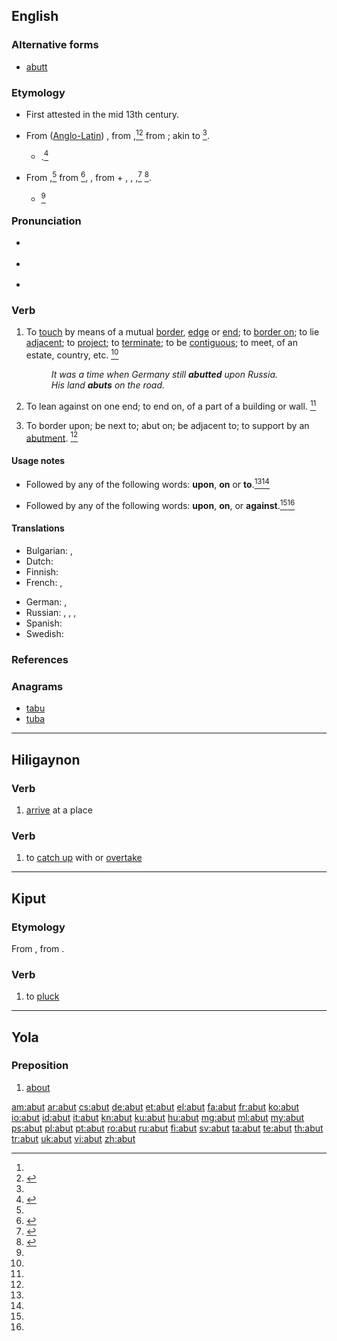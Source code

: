 ==English==

===Alternative forms===
* [[abutt]]

===Etymology===
* First attested in the mid 13th century.
* {{sense|of an estate}} From {{etyl|ML.}} ([[Anglo-Latin]]) {{term|abuttare|lang=la}}, from {{term|abuter||to touch at one end, to come to an end, aim, reach|lang=frm}},<ref name=WI3/><ref name=RHD>{{reference-book | last =| first = | authorlink =  | coauthors =  | editor =Urdang, Laurence    | others =  | title = The Random House College Dictionary | origdate =  | origyear = 1975| origmonth =  | url =  | format =  | accessdate =  | accessyear =  | accessmonth =  | edition =  | date =  | year =1984| month =  | publisher =Random House, Inc.  | location = New York, NY | language =  | id =  | doi = | isbn =0-394-43600-8 | lccn = | ol = | pages =7| chapter =  | chapterurl =  | quote =}}</ref> from {{term|but||end, aim, purpose|lang=fro}}; akin to {{etyl|non}} {{term|butr||piece of wood|lang=non}}<ref name=WI3/>.
** {{prefix|a|butt|t1=to|t2=boundary mark}}.<ref name=SOED>{{reference-book | last =| first = | authorlink =  | coauthors =  | editor =Brown, Lesley  | others =  | title = The Shorter Oxford English Dictionary | origdate =  | origyear = 1933| origmonth =  | url =  | format =  | accessdate =  | accessyear =  | accessmonth =  | edition = 5th | date =  | year =2003| month =  | publisher =Oxford University Press  | location =Oxford, UK | language =  | id =  | doi = | isbn =978-0-19-860575-7 | lccn = | ol = | pages =11| chapter =  | chapterurl =  | quote =}}</ref>
* {{sense|of part of a building}} From {{etyl|enm}} {{term|abutten|lang=enm}},<ref name=AHD/> from {{etyl|fro}} {{term|aboter||to touch at one end, border on|lang=fro}}<ref name=WI3>{{reference-book | last =| first = | authorlink =  | coauthors =  | editor =Gove, Philip Babcock    | others =  | title = Webster's Third International Dictionary of the English Language Unabridged | origdate =  | origyear = 1909 | origmonth =  | url =  | format =  | accessdate =  | accessyear =  | accessmonth =  | edition =  | date =  | year =1976  | month =  | publisher =G. & C. Merriam Co.  | location = Springfield, MA | language =  | id =  | doi = | isbn =0-87779-101-5 | lccn = | ol = | pages =8| chapter =  | chapterurl =  | quote =}}</ref>{{term|abouter||to join end to end|lang=fro}}, {{term|abuter||to buttress, to put an end to|lang=fro}}, from {{term|a-||towards|lang=fro}} + {{term|bout||end|lang=fro}}, {{term|boter|lang=fro}}, {{term|bouter||to strike|lang=fro}},<ref name=OCD>{{reference-book | last =| first = | authorlink =  | coauthors =  | editor =Lindberg, Christine A.    | others =  | title = The Oxford College Dictionary | origdate =  | origyear = 2002| origmonth =  | url =  | format =  | accessdate =  | accessyear =  | accessmonth =  | edition = 2nd | date =  | year =2007| month =  | publisher =Spark Publishing.  | location =New York, NY | language =  | id =  | doi = | isbn =978-1-4114-0500-4 | lccn = | ol = | pages =5| chapter =  | chapterurl =  | quote =}}</ref> {{term|buter||to strike, finish|lang=fro}}<ref name=AHD>{{reference-book | last =| first = | authorlink =  | coauthors =  | editor =Morris, William    | others =  | title = The American Heritage Dictionary of the English Language | origdate =  | origyear = 1969| origmonth =  | url =  | format =  | accessdate =  | accessyear =  | accessmonth =  | edition =  | date =  | year =1971| month =  | publisher =American Heritage Publishing Co., Inc. | location = New York, NY | language =  | id =  | doi = | isbn =0-395-09066-0 | lccn = | ol = | pages =6| chapter =  | chapterurl =  | quote =}}</ref>.
** {{prefix|a|butt|t1=towards, change to|t2=push}}<ref name=SOED/>

===Pronunciation===
* {{a|RP}} {{IPA|/əˈbʌt/}}
* {{a|US}} {{IPA|/əˈbʌt/}}
* {{rhymes|ʌt}}

===Verb===
{{en-verb|abut|t|ing}}

# {{intransitive}} To [[touch]] by means of a mutual [[border]], [[edge]] or [[end]];  to [[border on]]; to lie [[adjacent]]; to [[project]]; to [[terminate]]; to be [[contiguous]]; to meet, of an estate, country, etc. {{defdate|First attested around 1350 to 1470.}}<ref name=SOED/>
#: ''It was a time when Germany still '''abutted''' upon Russia.''
#: ''His land '''abuts''' on the road.''
# {{intransitive}} To lean against on one end; to end on, of a part of a building or wall. {{defdate|First attested in the late 16<sup>th</sup> century.}}<ref name=SOED/>
# {{transitive}} To border upon; be next to; abut on; be adjacent to; to support by an [[abutment]]. {{defdate|First attested in the mid 19<sup>th</sup> century.}}<ref name=SOED/>

====Usage notes====
* {{sense|estate or country}} Followed by any of the following words: '''upon''', '''on''' or {{obsolete}} '''to'''.<ref name=WI3/><ref name=SOED/>
* {{sense|building}} Followed by any of the following words: '''upon''', '''on''', or '''against'''.<ref name=WI3/><ref name=SOED/>

====Translations====
{{trans-top|to border on}}
* Bulgarian: {{t+|bg|гранича}},  {{t-|bg|опирам се о}}
* Dutch: {{t+|nl|grenzen}}
* Finnish: {{t-|fi|rajoittua}}
* French: {{t+|fr|aboutir}},  {{t+|fr|abouter}}
{{trans-mid}}
* German: {{t+|de|grenzen}}, {{t+|de|angrenzen}}
* Russian: {{t+|ru|граничить}}, {{t+|ru|примыкать}}, {{t+|ru|прилегать}}, {{t+|ru|упираться}}
* Spanish: {{t+|es|bordear}}
* Swedish: {{t-|sv|gränsa till}}
{{trans-bottom}}

===References===
<references/>

===Anagrams===
* [[tabu#English|tabu]]
* [[tuba#English|tuba]]

----
==Hiligaynon==

===Verb===
{{hil-verb|abút|freq=abut-abut|freq-stress=abút-abút}}

# [[arrive]] at a place
===Verb===
{{hil-verb|ábut|freq=abut-abut|freq-stress=abút-ábut}}

# to [[catch up]] with or [[overtake]]
----
==Kiput==

===Etymology===
From {{etyl|poz-swa-pro|kyi}} {{recons|rabut|lang=poz-swa-pro}}, from {{etyl|poz-pro|kyi}} {{recons|rabut|lang=poz-pro}}.

===Verb===
{{head|kyi|verb}}

# to [[pluck]]

----

==Yola==

===Preposition===
{{head|yol|preposition}}

# [[about]]

[[am:abut]]
[[ar:abut]]
[[cs:abut]]
[[de:abut]]
[[et:abut]]
[[el:abut]]
[[fa:abut]]
[[fr:abut]]
[[ko:abut]]
[[io:abut]]
[[id:abut]]
[[it:abut]]
[[kn:abut]]
[[ku:abut]]
[[hu:abut]]
[[mg:abut]]
[[ml:abut]]
[[my:abut]]
[[ps:abut]]
[[pl:abut]]
[[pt:abut]]
[[ro:abut]]
[[ru:abut]]
[[fi:abut]]
[[sv:abut]]
[[ta:abut]]
[[te:abut]]
[[th:abut]]
[[tr:abut]]
[[uk:abut]]
[[vi:abut]]
[[zh:abut]]